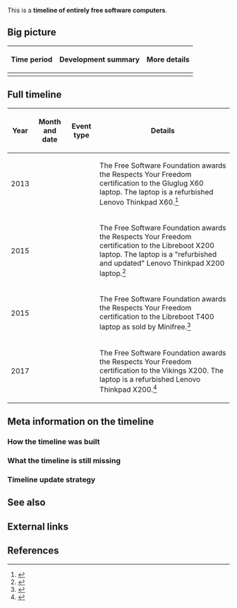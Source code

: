 This is a '''timeline of entirely free software computers'''.

==Big picture==

{| class="wikitable"
! Time period !! Development summary !! More details
|-
|}

==Full timeline==

{| class="sortable wikitable"
! Year !! Month and date !! Event type !! Details
|-
| 2013 || {{dts|December 19}} || || The Free Software Foundation awards the Respects Your Freedom certification to the Gluglug X60 laptop. The laptop is a refurbished Lenovo Thinkpad X60.<ref>{{cite web |url=https://www.fsf.org/news/gluglug-x60-laptop-now-certified-to-respect-your-freedom |title=Gluglug X60 Laptop now certified to Respect Your Freedom |publisher=Free Software Foundation |accessdate=June 10, 2017}}</ref>
|-
| 2015 || {{dts|January 29}} || || The Free Software Foundation awards the Respects Your Freedom certification to the Libreboot X200 laptop. The laptop is a "refurbished and updated" Lenovo Thinkpad X200 laptop.<ref>{{cite web |url=https://www.fsf.org/news/libreboot-x200-laptop-now-fsf-certified-to-respect-your-freedom |title=Libreboot X200 laptop now FSF-certified to respect your freedom |publisher=Free Software Foundation |accessdate=June 10, 2017}}</ref>
|-
| 2015 || {{dts|December 11}} || || The Free Software Foundation awards the Respects Your Freedom certification to the Libreboot T400 laptop as sold by Minifree.<ref>{{cite web |url=https://www.fsf.org/news/libreboot-t400-laptop-now-fsf-certified-to-respect-your-freedom |title=Libreboot T400 laptop now FSF-certified to respect your freedom |publisher=Free Software Foundation |accessdate=June 10, 2017}}</ref>
|-
| 2017 || {{dts|March 6}} || || The Free Software Foundation awards the Respects Your Freedom certification to the Vikings X200. The laptop is a refurbished Lenovo Thinkpad X200.<ref>{{cite web |url=https://www.fsf.org/news/three-devices-from-vikings-gmbh-now-fsf-certified-to-respect-your-freedom |title=Three devices from Vikings GmbH now FSF-certified to respect your freedom |publisher=Free Software Foundation |accessdate=June 10, 2017}}</ref>
|}

==Meta information on the timeline==

===How the timeline was built===

===What the timeline is still missing===

===Timeline update strategy===

==See also==

==External links==

==References==

{{Reflist|30em}}

